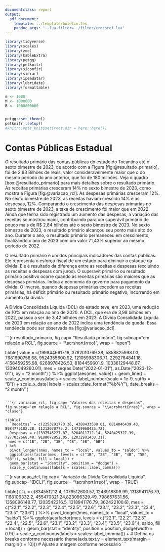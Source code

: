 ```yaml
---
documentclass: report
output:
  pdf_document:
    template: ../template/boletim.tex
    pandoc_args: "--lua-filter=../filter/crossref.lua"
---
```


```r
library(tidyverse)
library(scales)
library(zoo)
library(kableExtra)
library(petgg)
library(petknitr)
library(siconfir)
library(sidrar)
library(ipeadatar)
library(lubridate)
library(formattable)

m <- 1000
M <- 1000000
B <- 1000000000


petgg::set_theme()
petknitr::setup()
#knitr::opts_knit$set(root.dir = here::here())


```

# Contas Públicas Estadual



O resultado primário das contas públicas do estado do Tocantins até o sexto bimestre de 2023, de acordo com a Figura [fig:@resultado_primario], foi de 2,83 Bilhões de reais, valor consideravelmente maior que o do mesmo período do ano anterior, que foi de 180 milhões. Veja o quadro [box:@resultado_primario] para mais detalhes sobre o resultado primário. As receitas primárias cresceram 14% no sexto bimestre de 2023, como mostra a Figura [fig:@variacao_rcl]. As despesas primárias cresceram 12%.  No sexto bimestre de 2023, as receitas haviam crescido 14% e as despesas, 12%. Comparando o crescimento das despesas primárias no sexto bimestre de 2023, a taxa de crescimento foi maior que em 2022. Ainda que tenha sido registrado um aumento das despesas, a variação das receitas se mostrou maior, contribuindo para um superávit primário de pouco mais de R$ 2,84 bilhões até o sexto bimestre de 2023. No sexto bimestre de 2023, o resultado primário alcançou seu ponto mais alto do ano. Durante o ano, o resultado primário permaneceu em crescimento, finalizando o ano de 2023 com um valor 71,43% superior ao mesmo período de 2022.


::: {.smbox data-latex="[label={box:resultado_primario}]{O que é o resultado primário?}"}
O resultado primário é um dos principais indicadores das contas públicas. Ele representa o esforço fiscal de um estado para diminuir o estoque da dívida. Ele é resultado da diferença entre as receitas e despesas (excluindo as receitas e despesas com juros). O superavit primário ou resultado primário positivo ocorre quando as receitas primárias são maiores que as despesas primárias. Indica a economia do governo para pagamento da dívida. O inverso, quando despesas primárias excedem as receitas primárias, há déficit primário ou resultado primário negativo, incorrendo em aumento da dívida.
:::


A Dívida Consolidada Líquida (DCL) do estado teve, em 2023, uma redução de 10% em relação ao ano de 2020. A DCL, que era de 3,98 bilhões em 2022, passou a ser de 3,42 bilhões em 2023. A Dívida Consolidada Líquida de 2023 em relação ao ano de 2022 indica uma tendência de queda. Essa tendência pode ser observada na [fig:@variacao_dcl].    

```{r resultado_primario, fig.cap= "Resultado primário", fig.subcap="em relação a RCL", fig.source = "\\acrshort{rreo}", wrap = "open"}

tibble(
  value = c(1998446917.16, 3782010769.38, 5858825998.03, 7681690758.68, 9524355600.92, 12105998306.71, 2292764841.18, 4158459255.98, 6268978426.53, 8184459601.9, 10336129448.67, 13094049260.01),
  mes = seq(as.Date("2022-01-01"), as.Date("2023-12-01"), by = "2 month")
) %>%
  ggplot(aes(mes, value)) +
  geom_line() +
  scale_y_continuous(labels = scales::label_number(scale = 1e-9, suffix = "B")) +
  scale_x_date(
    labels = scales::date_format("%b\n%Y"), date_breaks = "2 month"
  )
```

```{r variacao_rcl, fig.cap= "Valores das receitas e despesas", fig.subcap="em relação a RCL", fig.source = "\\acrshort{rreo}", wrap = "close"}

tibble(
  `Receitas` = c(2253291773.36, 4388433508.01, 6814046439.43, 8984775182.28, 11212070775.2, 14719968426.72),
  Despesas = c(1397545227.87, 3204011712.14, 5240425327.39, 7277032668.48, 9188072852.05, 12032981430.31),
  mes = c("1B", "2B", "3B", "4B", "5B", "6B")
) %>%
  pivot_longer(!mes, names_to = "local", values_to = "saldo") %>%
  ggplot(aes(factor(mes, levels = c("1B", "2B", "3B", "4B", "5B", "6B")), saldo, fill = local)) +
  geom_bar(stat = "identity", position = "dodge") +
  scale_y_continuous(labels = scales::label_comma())
```

```{r variacao_dcl, fig.cap= "Variação da Dívida Consolidada Liquida", fig.subcap="(DCL)", fig.source = "\\acrshort{rreo}", wrap = TRUE}

tibble(
  `DCL` = c(834551212.4, 1076512600.57, 1248918809.99, 1318941176.79, 1168106332.2, 455470321.24,823096329.49,	798657631.56,	1358096148.77,	1203542216.5,	1318941176.79, 362422100.6),
  mes = c("22.1", "22.2", "22.3", "22.4", "22.5", "22.6", "23.1", "23.2", "23.3", "23.4", "23.5", "23.6")
) %>%
  pivot_longer(!mes, names_to = "local", values_to = "saldo") %>%
  ggplot(aes(factor(mes, levels = c("22.1", "22.2", "22.3", "22.4", "22.5", "22.6", "23.1", "23.2", "23.3", "23.4", "23.5", "23.6")), saldo, fill = local)) +
  geom_bar(stat = "identity", position = position_dodge(width = 0.9)) +
  scale_y_continuous(labels = scales::label_comma()) + # Defina os breaks conforme necessário
  theme(axis.text.y = element_text(margin = margin(r = 10))) # Ajuste a margem conforme necessário
```
